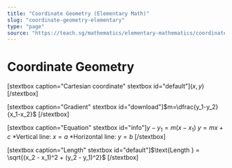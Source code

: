 ```yaml
---
title: "Coordinate Geometry (Elementary Math)"
slug: "coordinate-geometry-elementary"
type: "page"
source: "https://teach.sg/mathematics/elementary-mathematics/coordinate-geometry/"
---
```


# Coordinate Geometry
[stextbox caption="Cartesian coordinate" stextbox id="default"]$(x,y)$
[/stextbox]

[stextbox caption="Gradient" stextbox id="download"]$m=\dfrac{y_1-y_2}{x_1-x_2}$
[/stextbox]

[stextbox caption="Equation" stextbox id="info"]$y-y_1=m(x-x_1)$
$y=mx+c$
*Vertical line: $x=a$
*Horizontal line: $y=b$
[/stextbox]

[stextbox caption="Length" stextbox id="default"]$\text{Length } = \sqrt{(x_2 - x_1)^2 + (y_2 - y_1)^2}$
[/stextbox]